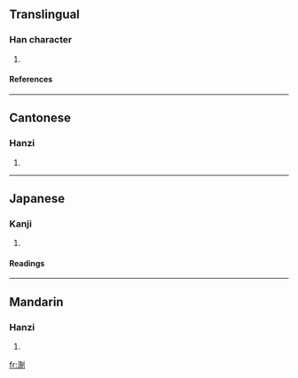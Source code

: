 ==Translingual==
===Han character===
{{Han char|rn=85|rad=水|as=08|sn=11|four=3210<sub>0</sub>|canj=水竹月弓 (EHBN)}}
# {{defn|Han|sort=水08}}
====References====
{{Han ref|kx=0630.040|dkj=17646|dj=1032.060|hdz=31651.040|uh=6DDB|ud=28123|bh=D5F4|bd=54772}}

----
==Cantonese==
===Hanzi===
{{yue-hanzi|jyut=|y=jit3}}
# {{defn|Cantonese}}

----
==Japanese==
===Kanji===
{{ja-kanji|grade=|rs=水08}}
# {{defn|Japanese}} 
====Readings====
{{ja-readings|on=[[せい]] (sei), [[せつ]] (setsu), [[せち]] (sechi)|kun=}}

----
==Mandarin==
===Hanzi===
{{cmn-hanzi|pin=[[zhè]] (zhe4), [[zhì]] (zhi4)|wg=che<sup>4</sup>, chih<sup>4</sup>}}
# {{defn|Mandarin}}

[[fr:淛]]